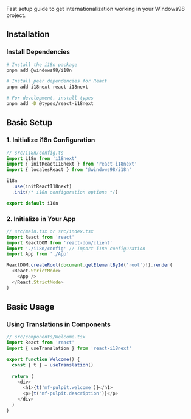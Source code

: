 
<Meta title="Workspaces/I18n/Getting Started/Quick Start" />

<Title>🏎️ Quick Start</Title>

Fast setup guide to get internationalization working in your Windows98 project.

## Installation

### Install Dependencies

```bash
# Install the i18n package
pnpm add @windows98/i18n

# Install peer dependencies for React
pnpm add i18next react-i18next

# For development, install types
pnpm add -D @types/react-i18next
```

## Basic Setup

### 1. Initialize i18n Configuration

```typescript
// src/i18n/config.ts
import i18n from 'i18next'
import { initReactI18next } from 'react-i18next'
import { localesReact } from '@windows98/i18n'

i18n
  .use(initReactI18next)
  .init(/* i18n configuration options */)

export default i18n
```

### 2. Initialize in Your App

```typescript
// src/main.tsx or src/index.tsx
import React from 'react'
import ReactDOM from 'react-dom/client'
import './i18n/config' // Import i18n configuration
import App from './App'

ReactDOM.createRoot(document.getElementById('root')!).render(
  <React.StrictMode>
    <App />
  </React.StrictMode>
)
```

## Basic Usage

### Using Translations in Components

```typescript
// src/components/Welcome.tsx
import React from 'react'
import { useTranslation } from 'react-i18next'

export function Welcome() {
  const { t } = useTranslation()
  
  return (
    <div>
      <h1>{t('mf-pulpit.welcome')}</h1>
      <p>{t('mf-pulpit.description')}</p>
    </div>
  )
}
```

